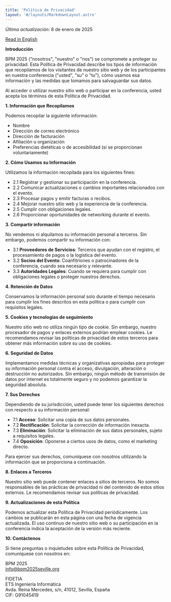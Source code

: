 ```yaml
---
title: 'Política de Privacidad'
layout: '#/layouts/MarkdownLayout.astro'
---
```


_Última actualización_: 8 de enero de 2025

[Read in English](..)

**Introducción**

BPM 2025 ("nosotros", "nuestro" o "nos") se compromete a proteger su privacidad. Esta Política de Privacidad describe los tipos de información que recopilamos de los visitantes de nuestro sitio web y de los participantes en nuestra conferencia ("usted", "su" o "tu"), cómo usamos esa información y las medidas que tomamos para salvaguardar sus datos.

Al acceder o utilizar nuestro sitio web o participar en la conferencia, usted acepta los términos de esta Política de Privacidad.

**1. Información que Recopilamos**

Podemos recopilar la siguiente información:

- Nombre
- Dirección de correo electrónico
- Dirección de facturación
- Afiliación u organización
- Preferencias dietéticas o de accesibilidad (si se proporcionan voluntariamente)

**2. Cómo Usamos su Información**

Utilizamos la información recopilada para los siguientes fines:

- 2.1 Registrar y gestionar su participación en la conferencia.  
- 2.2 Comunicar actualizaciones o cambios importantes relacionados con el evento.  
- 2.3 Procesar pagos y emitir facturas o recibos.  
- 2.4 Mejorar nuestro sitio web y la experiencia de la conferencia.  
- 2.5 Cumplir con obligaciones legales.  
- 2.6 Proporcionar oportunidades de networking durante el evento.

**3. Compartir información**

No vendemos ni alquilamos su información personal a terceros. Sin embargo, podemos compartir su información con:

- 3.1 **Proveedores de Servicios**: Terceros que ayudan con el registro, el procesamiento de pagos o la logística del evento.  
- 3.2 **Socios del Evento**: Coanfitriones o patrocinadores de la conferencia, cuando sea necesario y relevante.  
- 3.3 **Autoridades Legales**: Cuando se requiera para cumplir con obligaciones legales o proteger nuestros derechos.

**4. Retención de Datos**

Conservamos la información personal solo durante el tiempo necesario para cumplir los fines descritos en esta política o para cumplir con requisitos legales.

**5. Cookies y tecnologías de seguimiento**

Nuestro sitio web no utiliza ningún tipo de cookie. Sin embargo, nuestro procesador de pagos y enlaces externos podrían emplear cookies. Le recomendamos revisar las políticas de privacidad de estos terceros para obtener más información sobre su uso de cookies.

**6. Seguridad de Datos**

Implementamos medidas técnicas y organizativas apropiadas para proteger su información personal contra el acceso, divulgación, alteración o destrucción no autorizados. Sin embargo, ningún método de transmisión de datos por internet es totalmente seguro y no podemos garantizar la seguridad absoluta.

**7. Sus Derechos**

Dependiendo de su jurisdicción, usted puede tener los siguientes derechos con respecto a su información personal:

- 7.1 **Acceso**: Solicitar una copia de sus datos personales.  
- 7.2 **Rectificación**: Solicitar la corrección de información inexacta.  
- 7.3 **Eliminación**: Solicitar la eliminación de sus datos personales, sujeto a requisitos legales.  
- 7.4 **Oposición**: Oponerse a ciertos usos de datos, como el marketing directo.

Para ejercer sus derechos, comuníquese con nosotros utilizando la información que se proporciona a continuación.

**8. Enlaces a Terceros**

Nuestro sitio web puede contener enlaces a sitios de terceros. No somos responsables de las prácticas de privacidad ni del contenido de estos sitios externos. Le recomendamos revisar sus políticas de privacidad.

**9. Actualizaciones de esta Política**

Podemos actualizar esta Política de Privacidad periódicamente. Los cambios se publicarán en esta página con una fecha de vigencia actualizada. El uso continuo de nuestro sitio web o su participación en la conferencia indica la aceptación de la versión más reciente.

**10. Contáctenos**

Si tiene preguntas o inquietudes sobre esta Política de Privacidad, comuníquese con nosotros en:

BPM 2025  
info@bpm2025seville.org


FIDETIA  
ETS Ingeniería Informática  
Avda. Reina Mercedes, s/n, 41012, Sevilla, España  
CIF: G91045419